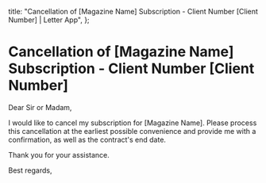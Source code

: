   title: "Cancellation of [Magazine Name] Subscription - Client Number [Client Number] | Letter App",
};

# Cancellation of [Magazine Name] Subscription - Client Number [Client Number]

Dear Sir or Madam,

I would like to cancel my subscription for [Magazine Name]. Please process this cancellation at the earliest possible convenience and provide me with a confirmation, as well as the contract's end date.

Thank you for your assistance.

Best regards,
